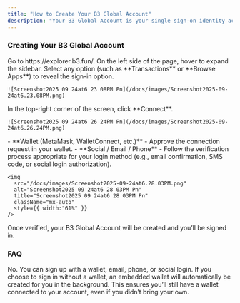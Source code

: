 ```yaml
---
title: "How to Create Your B3 Global Account"
description: "Your B3 Global Account is your single sign-on identity across all B3 products. You can create it using an EVM wallet, email, phone, or social login."
---
```


### Creating Your B3 Global Account

<Steps>
  <Step title="Visit the Explorer">
    Go to https://explorer.b3.fun/.
  </Step>
  <Step title="Open the Sidebar">
    On the left side of the page, hover to expand the sidebar. Select any option (such as **Transactions** or **Browse Apps**) to reveal the sign-in option.

    ![Screenshot2025 09 24at6 23 08PM Pn](/docs/images/Screenshot2025-09-24at6.23.08PM.png)
  </Step>
  <Step title="Connect Your Account">
    In the top-right corner of the screen, click **Connect**.

    ![Screenshot2025 09 24at6 26 24PM Pn](/docs/images/Screenshot2025-09-24at6.26.24PM.png)
  </Step>
  <Step title="Choose a Login Method">
    - **Wallet (MetaMask, WalletConnect, etc.)** - Approve the connection request in your wallet.
    - **Social / Email / Phone** - Follow the verification process appropriate for your login method (e.g., email confirmation, SMS code, or social login authorization).

    <img
      src="/docs/images/Screenshot2025-09-24at6.28.03PM.png"
      alt="Screenshot2025 09 24at6 28 03PM Pn"
      title="Screenshot2025 09 24at6 28 03PM Pn"
      className="mx-auto"
      style={{ width:"61%" }}
    />
  </Step>
</Steps>

Once verified, your B3 Global Account will be created and you’ll be signed in.

### FAQ

<Accordion title="Do I need a wallet to create a B3 Global Account?">
  No. You can sign up with a wallet, email, phone, or social login. If you choose to sign in without a wallet, an embedded wallet will automatically be created for you in the background. This ensures you’ll still have a wallet connected to your account, even if you didn’t bring your own.
</Accordion>